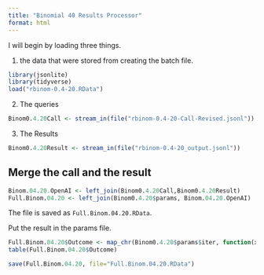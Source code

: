 ```yaml
---
title: "Binomial 40 Results Processor"
format: html
---
```


I will begin by loading three things.  

1. the data that were stored from creating the batch file.

```r
library(jsonlite)
library(tidyverse)
load("rbinom-0.4-20.RData")
```

2. The queries

```r
Binom0.4.20Call <- stream_in(file("rbinom-0.4-20-Call-Revised.jsonl"))
```

3. The Results

```r
Binom0.4.20Result <- stream_in(file("rbinom-0.4-20_output.jsonl"))
```

## Merge the call and the result

```r
Binom.04.20.OpenAI <- left_join(Binom0.4.20Call,Binom0.4.20Result)
Full.Binom.04.20 <- left_join(Binom0.4.20$params, Binom.04.20.OpenAI)
```

The file is saved as `Full.Binom.04.20.RData`.

Put the result in the params file.

```r
Full.Binom.04.20$Outcome <- map_chr(Binom0.4.20$params$iter, function(x) { unlist(Binom0.4.20Result$response$body$choices[[x]][[2]][2]) })
table(Full.Binom.04.20$Outcome)
```

```r
save(Full.Binom.04.20, file="Full.Binom.04.20.RData")
```

